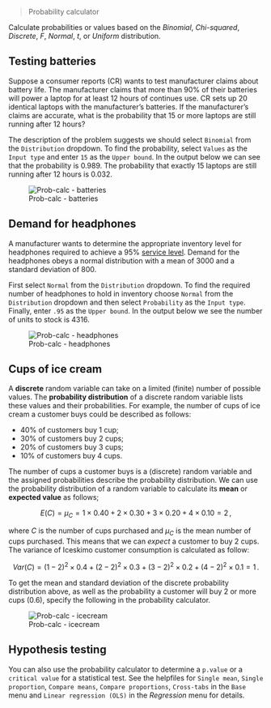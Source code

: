 > Probability calculator

Calculate probabilities or values based on the _Binomial_, _Chi-squared_, _Discrete_, _F_, _Normal_, _t_, or _Uniform_ distribution.

## Testing batteries

Suppose a consumer reports (CR) wants to test manufacturer claims about battery life. The manufacturer claims that more than 90% of their batteries will power a laptop for at least 12 hours of continues use. CR sets up 20 identical laptops with the manufacturer's batteries. If the manufacturer's claims are accurate, what is the probability that 15 or more laptops are still running after 12 hours?

The description of the problem suggests we should select `Binomial` from the `Distribution` dropdown. To find the probability, select `Values` as the `Input type` and enter `15` as the `Upper bound`. In the output below we can see that the probability is 0.989. The probability that exactly 15 laptops are still running after 12 hours is 0.032.

![Prob-calc - batteries](figures_basics/prob_calc_batteries.png)

## Demand for headphones

A manufacturer wants to determine the appropriate inventory level for headphones required to achieve a 95% <a href="https://en.wikipedia.org/wiki/Service_level" target="_blank">service level</a>. Demand for the headphones obeys a normal distribution with a mean of 3000 and a standard deviation of 800.

First select `Normal` from the `Distribution` dropdown. To find the required number of headphones to hold in inventory choose `Normal` from the `Distribution` dropdown and then select `Probability` as the `Input type`. Finally, enter `.95` as the `Upper bound`. In the output below we see the number of units to stock is 4316.

![Prob-calc - headphones](figures_basics/prob_calc_headphones.png)

## Cups of ice cream

A **discrete** random variable can take on a limited (finite) number of possible values. The **probability distribution** of a discrete random variable lists these values and their probabilities. For example, the number of cups of ice cream a customer buys could be described as follows:

* 40% of customers buy 1 cup;
* 30% of customers buy 2 cups;
* 20% of customers buy 3 cups;
* 10% of customers buy 4 cups.

The number of cups a customer buys is a (discrete) random variable and the assigned probabilities describe the probability distribution. We can use the probability distribution of a random variable to calculate its **mean** or **expected value** as follows;

$$
  E(C) = \mu_C = 1 \times 0.40 + 2 \times 0.30 + 3 \times 0.20 + 4 \times 0.10 = 2\,,
$$

where $C$ is the number of cups purchased and $\mu_C$ is the mean number of cups purchased. This means that we can _expect_ a customer to buy 2 cups. The variance of Iceskimo customer consumption is calculated as follow:

$$
  Var(C) = (1 - 2)^2 \times 0.4 + (2 - 2)^2 \times 0.3 + (3 - 2)^2 \times 0.2 + (4 - 2)^2 \times 0.1 = 1\,.
$$

To get the mean and standard deviation of the discrete probability distribution above, as well as the probability a customer will buy 2 or more cups (0.6), specify the following in the probability calculator.

![Prob-calc - icecream](figures_basics/prob_calc_icecream.png)

## Hypothesis testing

You can also use the probability calculator to determine a `p.value` or a `critical value` for a statistical test. See the helpfiles for `Single mean`, `Single proportion`, `Compare means`, `Compare proportions`, `Cross-tabs` in the `Base` menu and `Linear regression (OLS)` in the _Regression_ menu for details.
